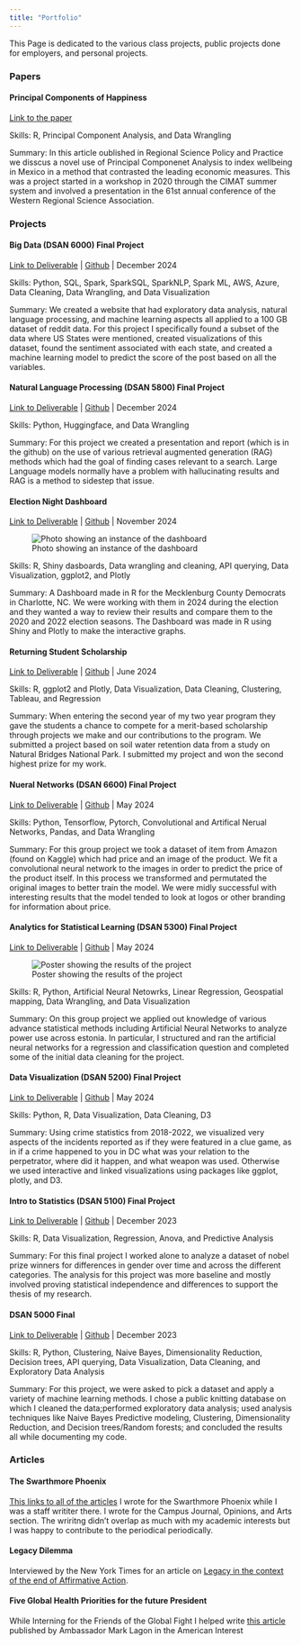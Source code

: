 ```yaml
---
title: "Portfolio"
---
```


This Page is dedicated to the various class projects, public projects done for employers, and personal projects.

### Papers

#### Principal Components of Happiness
[Link to the paper](https://www.sciencedirect.com/science/article/pii/S1757780224003755)

Skills: R, Principal Component Analysis, and Data Wrangling

Summary: In this article oublished in Regional Science Policy and Practice we disscus a novel use of Principal Componenet Analysis to index wellbeing in Mexico in a method that contrasted the leading economic measures. This was a project started in a workshop in 2020 through the CIMAT summer system and involved a presentation in the 61st annual conference of the Western Regional Science Association.

### Projects 

#### Big Data (DSAN 6000) Final Project
[Link to Deliverable](https://gu-dsan6000.github.io/fall-2024-project-team-29/) | [Github](https://github.com/gu-dsan6000/fall-2024-project-team-29) | December 2024

Skills: Python, SQL, Spark, SparkSQL, SparkNLP, Spark ML, AWS, Azure, Data Cleaning, Data Wrangling, and Data Visualization

Summary: We created a website that had exploratory data analysis, natural language processing, and machine learning aspects all applied to a 100 GB dataset of reddit data. For this project I specifically found a subset of the data where US States were mentioned, created visualizations of this dataset, found the sentiment associated with each state, and created a machine learning model to predict the score of the post based on all the variables.

#### Natural Language Processing (DSAN 5800) Final Project
[Link to Deliverable](https://docs.google.com/presentation/d/1GzWrOpMp3qInxHbbkDERY1NzALd6HCGF4lNTFvmB8g8/edit?usp=sharing) | [Github](https://github.com/msheeba4848/Framework-Insight-Retrieval-and-Summarization-) | December 2024

Skills: Python, Huggingface, and Data Wrangling

Summary: For this project we created a presentation and report (which is in the github) on the use of various retrieval augmented generation (RAG) methods which had the goal of finding cases relevant to a search. Large Language models normally have a problem with hallucinating results and RAG is a method to sidestep that issue.

#### Election Night Dashboard
[Link to Deliverable](https://bluebonnetdata-powell.shinyapps.io/Mecklenburg_Forecasting/) | [Github](https://github.com/powellres/Mecklenburg_County_Election_Night_Dashboard) | November 2024

![Photo showing an instance of the dashboard](Files/Photos/Mecklenburg%20Dashboard.png)

Skills: R, Shiny dasboards, Data wrangling and cleaning, API querying, Data Visualization, ggplot2, and Plotly

Summary: A Dashboard made in R for the Mecklenburg County Democrats in Charlotte, NC. We were working with them in 2024 during the election and they wanted a way to review their results and compare them to the 2020 and 2022 election seasons. The Dashboard was made in R using Shiny and Plotly to make the interactive graphs.

#### Returning Student Scholarship 
[Link to Deliverable](https://powellres.github.io/Powell-Returning-Student-Scholarship/) | [Github](https://github.com/powellres/Powell-Returning-Student-Scholarship) | June 2024

Skills: R, ggplot2 and Plotly, Data Visualization, Data Cleaning, Clustering, Tableau, and Regression

Summary: When entering the second year of my two year program they gave the students a chance to compete for a merit-based scholarship through projects we make and our contributions to the program. We submitted a project based on soil water retention data from a study on Natural Bridges National Park. I submitted my project and won the second highest prize for my work.

#### Nueral Networks (DSAN 6600) Final Project
[Link to Deliverable]() | [Github]() | May 2024

Skills: Python, Tensorflow, Pytorch, Convolutional and Artifical Nerual Networks, Pandas, and Data Wrangling

Summary: For this group project we took a dataset of item from Amazon (found on Kaggle) which had price and an image of the product. We fit a convolutional neural network to the images in order to predict the price of the product itself. In this process we transformed and permutated the original images to better train the model. We were midly successful with interesting results that the model tended to look at logos or other branding for information about price.

#### Analytics for Statistical Learning (DSAN 5300) Final Project
[Link to Deliverable](https://docs.google.com/presentation/d/1mPTNj81_li8VuwGgmnVuQ4IFktSMeM-T/edit#slide=id.p1) | [Github](https://github.com/IrnT/5300FinalProject) | May 2024

![Poster showing the results of the project](Files/Photos/5300%20Research%20Poster.pptx.jpg)

Skills: R, Python, Artificial Neural Netowrks, Linear Regression, Geospatial mapping, Data Wrangling, and Data Visualization

Summary: On this group project we applied out knowledge of various advance statistical methods including Artificial Neural Networks to analyze power use across estonia. In particular, I structured and ran the artificial neural networks for a regression and classification question and completed some of the initial data cleaning for the project.

#### Data Visualization (DSAN 5200) Final Project
[Link to Deliverable]() | [Github](https://github.com/gu-dsan5200/spring-2024-dsan-5200-project-repo-project-group-13-1) | May 2024

Skills: Python, R, Data Visualization, Data Cleaning, D3

Summary: Using crime statistics from 2018-2022, we visualized very aspects of the incidents reported as if they were featured in a clue game, as in if a crime happened to you in DC what was your relation to the perpetrator, where did it happen, and what weapon was used. Otherwise we used interactive and linked visualizations using packages like ggplot, plotly, and D3.

#### Intro to Statistics (DSAN 5100) Final Project
[Link to Deliverable](https://powellres.github.io/DSAN5100-Final-Project-Powell/report/report.html) | [Github](https://github.com/powellres/DSAN5100-Final-Project-Powell) | December 2023

Skills: R, Data Visualization, Regression, Anova, and Predictive Analysis

Summary: For this final project I worked alone to analyze a dataset of nobel prize winners for differences in gender over time and across the different categories. The analysis for this project was more baseline and mostly involved proving statistical independence and differences to support the thesis of my research.

#### DSAN 5000 Final 
[Link to Deliverable](https://powellres.github.io/DSAN5000-final-project-Powell/) | [Github](https://github.com/powellres/DSAN5000-final-project-Powell) | December 2023

Skills: R, Python, Clustering, Naive Bayes, Dimensionality Reduction, Decision trees, API querying, Data Visualization, Data Cleaning, and Exploratory Data Analysis

Summary: For this project, we were asked to pick a dataset and apply a variety of machine learning methods. I chose a public knitting database on which I cleaned the data;performed exploratory data analysis; used analysis techniques like Naive Bayes Predictive modeling, Clustering, Dimensionality Reduction, and Decision trees/Random forests; and concluded the results all while documenting my code.

### Articles

#### The Swarthmore Phoenix 
[This links to all of the articles](https://swarthmorephoenix.com/author/powell_sheagren/) I wrote for the Swarthmore Phoenix while I was a staff writiter there. I wrote for the Campus Journal, Opinions, and Arts section. The wriritng didn't overlap as much with my academic interests but I was happy to contribute to the periodical periodically.

#### Legacy Dilemma
Interviewed by the New York Times for an article on [Legacy in the context of the end of Affirmative Action](https://www.nytimes.com/2023/07/30/us/politics/legacy-admissions-college-alumni.html).



#### Five Global Health Priorities for the future President
While Interning for the Friends of the Global Fight I helped write [this article](https://www.the-american-interest.com/2020/07/20/five-global-health-priorities-for-the-next-president/) published by Ambassador Mark Lagon in the American Interest
